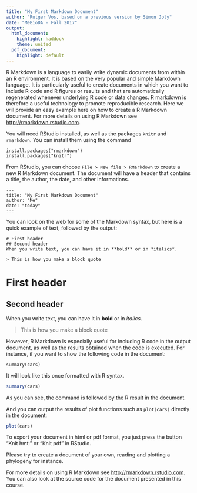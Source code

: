 ```yaml
---
title: "My First Markdown Document"
author: "Rutger Vos, based on a previous version by Simon Joly"
date: "MeBioDA - Fall 2017"
output:
  html_document:
    highlight: haddock
    theme: united
  pdf_document:
    highlight: default
---
```


R Markdown is a language to easily write dynamic documents from within an R environment. It is based on the very popular and simple Markdown language. It is particularly useful to create documents in which you want to include R code and R figures or results and that are automatically regenerated whenever underlying R code or data changes. R markdown is therefore a useful technology to promote reproducible research. Here we will provide an easy example here on how to create a R Markdown document. For more details on using R Markdown see <http://rmarkdown.rstudio.com>.

You will need RStudio installed, as well as the packages `knitr` and `rmarkdown`. You can install them using the command

```
install.packages("rmarkdown")
install.packages("knitr")
```

From RStudio, you can choose `File > New file > RMarkdown` to create a new R Markdown document. The document will have a header that contains a title, the author, the date, and other informations.

```{}
---
title: "My First Markdown Document"
author: "Me"
date: "today"
---
```

You can look on the web for some of the Markdown syntax, but here is a quick example of text, followed by the output:

```
# First header
## Second header
When you write text, you can have it in **bold** or in *italics*.

> This is how you make a block quote
```

# First header
## Second header
When you write text, you can have it in **bold** or in *italics*.

> This is how you make a block quote


However, R Markdown is especially useful for including R code in the output document, as well as the results obtained when the code is executed. For instance, if you want to show the following code in the document:

```{}
summary(cars)
```

It will look like this once formatted with R syntax.

```r
summary(cars)
```

As you can see, the command is followed by the R result in the document.

And you can output the results of plot functions such as `plot(cars)` directly in the document:

```r
plot(cars)
```

To export your document in html or pdf format, you just press the button "Knit hmtl" or "Knit pdf" in RStudio.

Please try to create a document of your own, reading and plotting a phylogeny for instance.

For more details on using R Markdown see <http://rmarkdown.rstudio.com>. You can also look at the source code for the document presented in this course.
